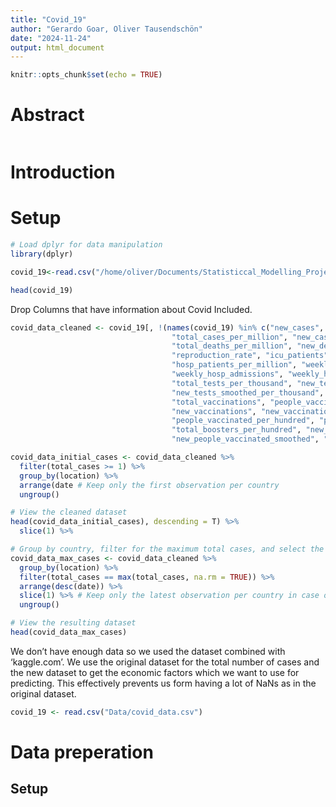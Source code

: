 ```yaml
---
title: "Covid_19"
author: "Gerardo Goar, Oliver Tausendschön"
date: "2024-11-24"
output: html_document
---
```


```r
knitr::opts_chunk$set(echo = TRUE)
```



# Abstract


```r

```

# Introduction


# Setup
```r
# Load dplyr for data manipulation
library(dplyr)
```



```r
covid_19<-read.csv("/home/oliver/Documents/Statisticcal_Modelling_Project/Data/covid_data.csv")
```


```r
head(covid_19)
```
Drop Columns that have information about Covid Included.

```r
covid_data_cleaned <- covid_19[, !(names(covid_19) %in% c("new_cases", "new_cases_smoothed", "total_deaths", "new_deaths", "new_deaths_smoothed", 
                                    "total_cases_per_million", "new_cases_per_million", "new_cases_smoothed_per_million", 
                                    "total_deaths_per_million", "new_deaths_per_million", "new_deaths_smoothed_per_million", 
                                    "reproduction_rate", "icu_patients", "icu_patients_per_million", "hosp_patients", 
                                    "hosp_patients_per_million", "weekly_icu_admissions", "weekly_icu_admissions_per_million", 
                                    "weekly_hosp_admissions", "weekly_hosp_admissions_per_million", "total_tests", "new_tests", 
                                    "total_tests_per_thousand", "new_tests_per_thousand", "new_tests_smoothed", 
                                    "new_tests_smoothed_per_thousand", "positive_rate", "tests_per_case", "tests_units", 
                                    "total_vaccinations", "people_vaccinated", "people_fully_vaccinated", "total_boosters", 
                                    "new_vaccinations", "new_vaccinations_smoothed", "total_vaccinations_per_hundred", 
                                    "people_vaccinated_per_hundred", "people_fully_vaccinated_per_hundred", 
                                    "total_boosters_per_hundred", "new_vaccinations_smoothed_per_million", 
                                    "new_people_vaccinated_smoothed", "new_people_vaccinated_smoothed_per_hundred"))]

```

```r
covid_data_initial_cases <- covid_data_cleaned %>%
  filter(total_cases >= 1) %>%
  group_by(location) %>%
  arrange(date # Keep only the first observation per country
  ungroup()

# View the cleaned dataset
head(covid_data_initial_cases), descending = T) %>%
  slice(1) %>%  
```
```r

# Group by country, filter for the maximum total cases, and select the latest date if tied
covid_data_max_cases <- covid_data_cleaned %>%
  group_by(location) %>%
  filter(total_cases == max(total_cases, na.rm = TRUE)) %>%
  arrange(desc(date)) %>% 
  slice(1) %>% # Keep only the latest observation per country in case of ties
  ungroup()

# View the resulting dataset
head(covid_data_max_cases)

```
We don't have enough data so we used the dataset combined with 'kaggle.com'. We use the original dataset for the total number of cases and the new dataset to get the economic factors which we want to use for predicting. This effectively prevents us form having a lot of NaNs as in the original dataset.

```r
covid_19 <- read.csv("Data/covid_data.csv")

```
# Data preperation



## Setup

